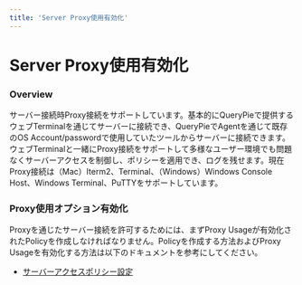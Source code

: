 ```yaml
---
title: 'Server Proxy使用有効化'
---
```


# Server Proxy使用有効化

### Overview

サーバー接続時Proxy接続をサポートしています。基本的にQueryPieで提供するウェブTerminalを通じてサーバーに接続でき、QueryPieでAgentを通じて既存のOS Account/passwordで使用していたツールからサーバーに接続できます。ウェブTerminalと一緒にProxy接続をサポートして多様なユーザー環境でも問題なくサーバーアクセスを制御し、ポリシーを適用でき、ログを残せます。現在Proxy接続は（Mac）Iterm2、Terminal、（Windows）Windows Console Host、Windows Terminal、PuTTYをサポートしています。


### Proxy使用オプション有効化

Proxyを通じたサーバー接続を許可するためには、まずProxy Usageが有効化されたPolicyを作成しなければなりません。Policyを作成する方法およびProxy Usageを有効化する方法は以下のドキュメントを参考にしてください。

* [サーバーアクセスポリシー設定](setting-server-access-policy) 


